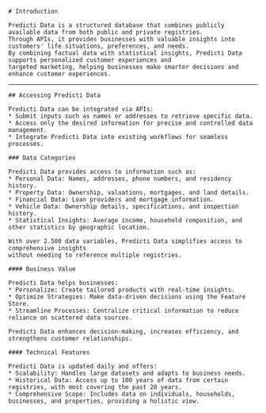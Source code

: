 <div className={'mdx-layout'}>
  <section>

    # Introduction

    Predicti Data is a structured database that combines publicly available data from both public and private registries.
    Through APIs, it provides businesses with valuable insights into customers' life situations, preferences, and needs.
    By combining factual data with statistical insights, Predicti Data supports personalized customer experiences and
    targeted marketing, helping businesses make smarter decisions and enhance customer experiences.

  </section>

---

  <section>

    ## Accessing Predicti Data

    Predicti Data can be integrated via APIs:
    * Submit inputs such as names or addresses to retrieve specific data.
    * Access only the desired information for precise and controlled data management.
    * Integrate Predicti Data into existing workflows for seamless processes.

    ### Data Categories

    Predicti Data provides access to information such as:
    * Personal Data: Names, addresses, phone numbers, and residency history.
    * Property Data: Ownership, valuations, mortgages, and land details.
    * Financial Data: Loan providers and mortgage information.
    * Vehicle Data: Ownership details, specifications, and inspection history.
    * Statistical Insights: Average income, household composition, and other statistics by geographic location.

    With over 2.500 data variables, Predicti Data simplifies access to comprehensive insights
    without needing to reference multiple registries.

    #### Business Value

    Predicti Data helps businesses:
    * Personalize: Create tailored products with real-time insights.
    * Optimize Strategies: Make data-driven decisions using the Feature Store.
    * Streamline Processes: Centralize critical information to reduce reliance on scattered data sources.

    Predicti Data enhances decision-making, increases efficiency, and strengthens customer relationships.

    #### Technical Features

    Predicti Data is updated daily and offers:
    * Scalability: Handles large datasets and adapts to business needs.
    * Historical Data: Access up to 100 years of data from certain registries, with most covering the past 20 years.
    * Comprehensive Scope: Includes data on individuals, households, businesses, and properties, providing a holistic view.

  </section>
</div>
